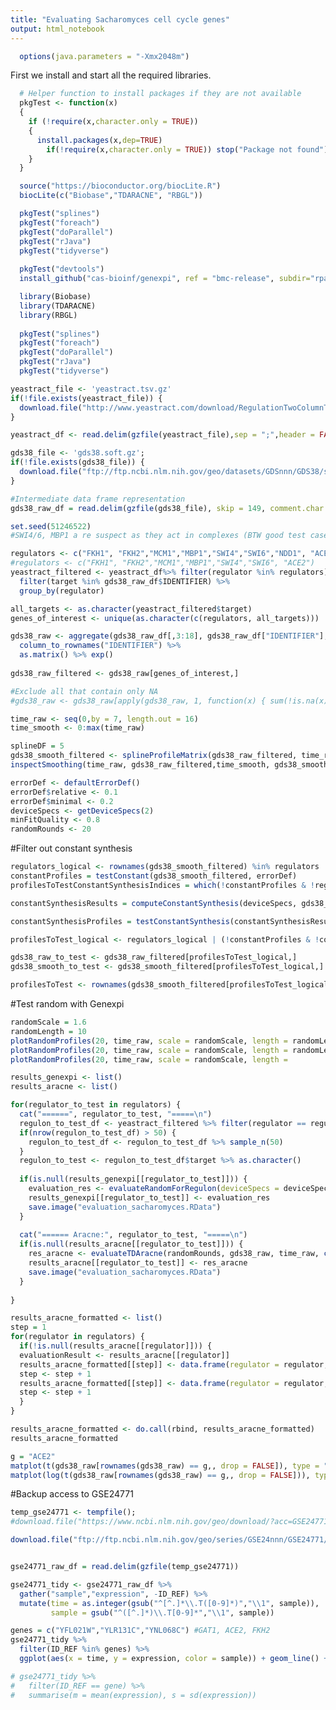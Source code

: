 ---
title: "Evaluating Sacharomyces cell cycle genes"
output: html_notebook
---

```{r setup}
  options(java.parameters = "-Xmx2048m")
```

First we install and start all the required libraries.

```{r eval=FALSE}
  # Helper function to install packages if they are not available
  pkgTest <- function(x)
  {
    if (!require(x,character.only = TRUE))
    {
      install.packages(x,dep=TRUE)
        if(!require(x,character.only = TRUE)) stop("Package not found")
    }
  }

  source("https://bioconductor.org/biocLite.R")
  biocLite(c("Biobase","TDARACNE", "RBGL"))

  pkgTest("splines")
  pkgTest("foreach")
  pkgTest("doParallel")
  pkgTest("rJava")
  pkgTest("tidyverse")
  
  pkgTest("devtools")
  install_github("cas-bioinf/genexpi", ref = "bmc-release", subdir="rpackage")

```

```{r}
  library(Biobase)
  library(TDARACNE)
  library(RBGL)
  
  pkgTest("splines")
  pkgTest("foreach")
  pkgTest("doParallel")
  pkgTest("rJava")
  pkgTest("tidyverse")

```



```{r}
yeastract_file <- 'yeastract.tsv.gz'
if(!file.exists(yeastract_file)) {
  download.file("http://www.yeastract.com/download/RegulationTwoColumnTable_Documented_2013927.tsv.gz", yeastract_file)
}

yeastract_df <- read.delim(gzfile(yeastract_file),sep = ";",header = FALSE, col.names = c("regulator","target"))
```



```{r}
gds38_file <- 'gds38.soft.gz';
if(!file.exists(gds38_file)) {
  download.file("ftp://ftp.ncbi.nlm.nih.gov/geo/datasets/GDSnnn/GDS38/soft/GDS38_full.soft.gz", gds38_file)
}

#Intermediate data frame representation
gds38_raw_df = read.delim(gzfile(gds38_file), skip = 149, comment.char = "!", na.strings = c("null","")) 

```

```{r}
set.seed(51246522)
#SWI4/6, MBP1 a re suspect as they act in complexes (BTW good test case for the cooperative model)

regulators <- c("FKH1", "FKH2","MCM1","MBP1","SWI4","SWI6","NDD1", "ACE2")
#regulators <- c("FKH1", "FKH2","MCM1","MBP1","SWI4","SWI6", "ACE2")
yeastract_filtered <- yeastract_df%>% filter(regulator %in% regulators) %>%
  filter(target %in% gds38_raw_df$IDENTIFIER) %>%
  group_by(regulator)

all_targets <- as.character(yeastract_filtered$target)
genes_of_interest <- unique(as.character(c(regulators, all_targets)))

gds38_raw <- aggregate(gds38_raw_df[,3:18], gds38_raw_df["IDENTIFIER"], mean, na.rm = TRUE) %>%
  column_to_rownames("IDENTIFIER") %>%
  as.matrix() %>% exp()
  
gds38_raw_filtered <- gds38_raw[genes_of_interest,]

#Exclude all that contain only NA
#gds38_raw <- gds38_raw[apply(gds38_raw, 1, function(x) { sum(!is.na(x)) > 5}),]

time_raw <- seq(0,by = 7, length.out = 16)
time_smooth <- 0:max(time_raw)
```

```{r}
splineDF = 5
gds38_smooth_filtered <- splineProfileMatrix(gds38_raw_filtered, time_raw, time_smooth, df = splineDF, intercept = TRUE)
inspectSmoothing(time_raw, gds38_raw_filtered,time_smooth, gds38_smooth_filtered, c("ACE2","FKH2"))

```


```{r}
errorDef <- defaultErrorDef()
errorDef$relative <- 0.1
errorDef$minimal <- 0.2
deviceSpecs <- getDeviceSpecs(2)
minFitQuality <- 0.8
randomRounds <- 20
```

#Filter out constant synthesis
```{r}
regulators_logical <- rownames(gds38_smooth_filtered) %in% regulators 
constantProfiles = testConstant(gds38_smooth_filtered, errorDef)
profilesToTestConstantSynthesisIndices = which(!constantProfiles & !regulators_logical)

constantSynthesisResults = computeConstantSynthesis(deviceSpecs, gds38_smooth_filtered, tasks = profilesToTestConstantSynthesisIndices);

constantSynthesisProfiles = testConstantSynthesis(constantSynthesisResults, errorDef, minFitQuality);

profilesToTest_logical <- regulators_logical | (!constantProfiles & !constantSynthesisProfiles)

gds38_raw_to_test <- gds38_raw_filtered[profilesToTest_logical,]
gds38_smooth_to_test <- gds38_smooth_filtered[profilesToTest_logical,]

profilesToTest <- rownames(gds38_smooth_filtered[profilesToTest_logical])
```

#Test random with Genexpi

```{r}
randomScale = 1.6
randomLength = 10
plotRandomProfiles(20, time_raw, scale = randomScale, length = randomLength,trueTime = time_raw,  trueProfile = gds38_raw["ACE2",])
plotRandomProfiles(20, time_raw, scale = randomScale, length = randomLength,trueTime = time_raw,  trueProfile = gds38_raw["FKH1",])
plotRandomProfiles(20, time_raw, scale = randomScale, length =                randomLength,trueTime = time_raw,  trueProfile = gds38_raw["SWI4",])
```

```{r}
results_genexpi <- list()
results_aracne <- list()
```

```{r}
for(regulator_to_test in regulators) {
  cat("======", regulator_to_test, "=====\n")
  regulon_to_test_df <- yeastract_filtered %>% filter(regulator == regulator_to_test)
  if(nrow(regulon_to_test_df) > 50) {
    regulon_to_test_df <- regulon_to_test_df %>% sample_n(50)
  }
  regulon_to_test <- regulon_to_test_df$target %>% as.character()
  
  if(is.null(results_genexpi[[regulator_to_test]])) {
    evaluation_res <- evaluateRandomForRegulon(deviceSpecs = deviceSpecs,rawProfiles = gds38_raw_to_test, rounds = randomRounds, regulatorName = regulator_to_test, regulonNames = regulon_to_test, checkConstantSynthesis = FALSE, time = time_smooth, rawTime = time_raw, randomScale = randomScale, randomLength = randomLength, splineDFs = splineDF, splineIntercept = TRUE, errorDef = errorDef)
    results_genexpi[[regulator_to_test]] <- evaluation_res
    save.image("evaluation_sacharomyces.RData")
  }
  
  cat("====== Aracne:", regulator_to_test, "=====\n")
  if(is.null(results_aracne[[regulator_to_test]])) {
    res_aracne <- evaluateTDAracne(randomRounds, gds38_raw, time_raw, c(splineDF), time_smooth, randomScale, randomLength, regulatorName = regulator_to_test, regulonNames = regulon_to_test, errorDef = errorDef, numBins = 10)
    results_aracne[[regulator_to_test]] <- res_aracne
    save.image("evaluation_sacharomyces.RData")
  }
  
}
```

```{r}
results_aracne_formatted <- list()
step = 1
for(regulator in regulators) {
  if(!is.null(results_aracne[[regulator]])) {
  evaluationResult <- results_aracne[[regulator]]
  results_aracne_formatted[[step]] <- data.frame(regulator = regulator, type = "Downstream", true = evaluationResult$trueRatioDownstream, random = evaluationResult$overallRandomRatioDownstream)
  step <- step + 1
  results_aracne_formatted[[step]] <- data.frame(regulator = regulator, type = "Connected", true = evaluationResult$trueRatioConnected, random = evaluationResult$overallRandomRatioConnected)
  step <- step + 1
  }
}

results_aracne_formatted <- do.call(rbind, results_aracne_formatted)
results_aracne_formatted
```

```{r}
g = "ACE2"
matplot(t(gds38_raw[rownames(gds38_raw) == g,, drop = FALSE]), type = "l")
matplot(log(t(gds38_raw[rownames(gds38_raw) == g,, drop = FALSE])), type = "l")
```

#Backup access to GSE24771

```{r}
temp_gse24771 <- tempfile();
#download.file("https://www.ncbi.nlm.nih.gov/geo/download/?acc=GSE24771&format=file&file=GSE24771%5Fcomplete%5Fnormalized%2Etxt%2Egz", temp)

download.file("ftp://ftp.ncbi.nlm.nih.gov/geo/series/GSE24nnn/GSE24771/suppl/GSE24771_complete_normalized.txt.gz", temp_gse24771)


gse24771_raw_df = read.delim(gzfile(temp_gse24771)) 
```

```{r}
gse24771_tidy <- gse24771_raw_df %>% 
  gather("sample","expression", -ID_REF) %>% 
  mutate(time = as.integer(gsub("^[^.]*\\.T([0-9]*)","\\1", sample)), 
         sample = gsub("^([^.]*)\\.T[0-9]*","\\1", sample))
```


```{r}
genes = c("YFL021W","YLR131C","YNL068C") #GAT1, ACE2, FKH2
gse24771_tidy %>% 
  filter(ID_REF %in% genes) %>%
  ggplot(aes(x = time, y = expression, color = sample)) + geom_line() + facet_wrap( ~ ID_REF, ncol = 1, scales = "free")

# gse24771_tidy %>% 
#   filter(ID_REF == gene) %>% 
#   summarise(m = mean(expression), s = sd(expression))

```


